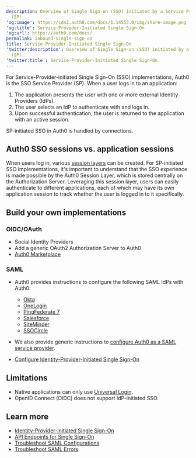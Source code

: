 ```yaml
---
description: Overview of Single Sign-on (SSO) initiated by a Service Provider
  (SP).
'og:image': https://cdn2.auth0.com/docs/1.14553.0/img/share-image.png
'og:title': Service-Provider-Initiated Single Sign-On
'og:url': https://auth0.com/docs/
permalink: inbound-single-sign-on
title: Service-Provider-Initiated Single Sign-On
'twitter:description': Overview of Single Sign-on (SSO) initiated by a Service Provider
  (SP).
'twitter:title': Service-Provider-Initiated Single Sign-On
---
```

For Service-Provider-initiated <Tooltip tip="Single Sign-On (SSO): Service that, after a user logs into one applicaton, automatically logs that user in to other applications." cta="View Glossary" href="/glossary?term=Single+Sign-On">Single Sign-On</Tooltip> (SSO) implementations, Auth0 is the SSO Service Provider (SP). When a user logs in to an application:

1. The application presents the user with one or more external Identity Providers (IdPs).
2. The user selects an IdP to authenticate with and logs in.
3. Upon successful authentication, the user is returned to the application with an active session.

SP-initiated SSO in Auth0 is handled by connections.

## Auth0 SSO sessions vs. application sessions

When users log in, various [session layers](/manage-users/sessions/session-layers) can be created. For SP-initiated SSO implementations, it's important to understand that the SSO experience is made possible by the Auth0 Session Layer, which is stored centrally on the <Tooltip tip="Authorization Server: Centralized server that contributes to defining the boundaries of a user’s access. For example, your authorization server can control the data, tasks, and features available to a user." cta="View Glossary" href="/glossary?term=Authorization+Server">Authorization Server</Tooltip>. Leveraging this session layer, users can easily authenticate to different applications, each of which may have its own application session to track whether the user is logged in to it specifically.

## Build your own implementations

### OIDC/OAuth

* Social <Tooltip tip="Identity Provider (IdP): Service that stores and manages digital identities." cta="View Glossary" href="/glossary?term=Identity+Providers">Identity Providers</Tooltip>
* Add a generic OAuth2 Authorization Server to Auth0
* [Auth0 Marketplace](https://marketplace.auth0.com/)

### SAML

* Auth0 provides instructions to configure the following <Tooltip tip="Security Assertion Markup Language (SAML): Standardized protocol allowing two parties to exchange authentication information without a password." cta="View Glossary" href="/glossary?term=SAML">SAML</Tooltip> IdPs with Auth0:

  + [Okta](/authenticate/protocols/saml/saml-sso-integrations/configure-auth0-saml-service-provider/configure-okta-as-saml-identity-provider)
  + [OneLogin](/authenticate/protocols/saml/saml-sso-integrations/configure-auth0-saml-service-provider/configure-onelogin-as-saml-identity-provider)
  + [PingFederate 7](/authenticate/protocols/saml/saml-sso-integrations/configure-auth0-saml-service-provider/configure-pingfederate-as-saml-identity-provider)
  + [Salesforce](/authenticate/protocols/saml/saml-sso-integrations/configure-auth0-saml-service-provider/configure-salesforce-as-saml-identity-provider)
  + [SiteMinder](/authenticate/protocols/saml/saml-sso-integrations/configure-auth0-saml-service-provider/configure-siteminder-as-saml-identity-provider)
  + [SSOCircle](/authenticate/protocols/saml/saml-sso-integrations/configure-auth0-saml-service-provider/configure-ssocircle-as-saml-identity-provider)
* We also provide generic instructions to [configure Auth0 as a SAML service provider](/authenticate/protocols/saml/saml-sso-integrations/configure-auth0-saml-service-provider).
* [Configure Identity-Provider-Initiated Single Sign-On](/authenticate/protocols/saml/saml-sso-integrations/identity-provider-initiated-single-sign-on)

## Limitations

* Native applications can only use [Universal Login](/authenticate/login/auth0-universal-login).
* <Tooltip tip="OpenID: Open standard for authentication that allows applications to verify users' identities without collecting and storing login information." cta="View Glossary" href="/glossary?term=OpenID">OpenID</Tooltip> Connect (OIDC) does not support IdP-initiated SSO.

## Learn more

* [Identity-Provider-Initiated Single Sign-On](/authenticate/single-sign-on/outbound-single-sign-on)
* [API Endpoints for Single Sign-On](/authenticate/single-sign-on/api-endpoints-for-single-sign-on)
* [Troubleshoot SAML Configurations](/troubleshoot/authentication-issues/troubleshoot-saml-configurations)
* [Troubleshoot SAML Errors](/troubleshoot/authentication-issues/saml-errors)